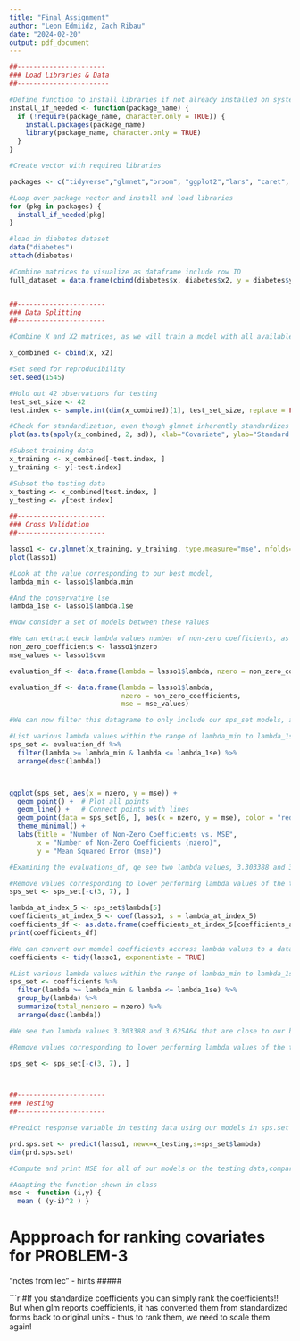 ```yaml
---
title: "Final_Assignment"
author: "Leon Edmiidz, Zach Ribau"
date: "2024-02-20"
output: pdf_document
---
```


```r

##----------------------
### Load Libraries & Data
##-----------------------

#Define function to install libraries if not already installed on system
install_if_needed <- function(package_name) {
  if (!require(package_name, character.only = TRUE)) {
    install.packages(package_name)
    library(package_name, character.only = TRUE)
  }
}

#Create vector with required libraries

packages <- c("tidyverse","glmnet","broom", "ggplot2","lars", "caret", "ggplot2", "GGally")

#Loop over package vector and install and load libraries
for (pkg in packages) {
  install_if_needed(pkg)
}

#load in diabetes dataset
data("diabetes")
attach(diabetes)

#Combine matrices to visualize as dataframe include row ID
full_dataset = data.frame(cbind(diabetes$x, diabetes$x2, y = diabetes$y))


##----------------------
### Data Splitting
##----------------------

#Combine X and X2 matrices, as we will train a model with all available  features.

x_combined <- cbind(x, x2)

#Set seed for reproducibility
set.seed(1545)

#Hold out 42 observations for testing
test_set_size <- 42 
test.index <- sample.int(dim(x_combined)[1], test_set_size, replace = FALSE)

#Check for standardization, even though glmnet inherently standardizes
plot(as.ts(apply(x_combined, 2, sd)), xlab="Covariate", ylab="Standard Deviation") 

#Subset training data
x_training <- x_combined[-test.index, ]
y_training <- y[-test.index]

#Subset the testing data
x_testing <- x_combined[test.index, ]
y_testing <- y[test.index]

```

```r
##----------------------
### Cross Validation
##----------------------

lasso1 <- cv.glmnet(x_training, y_training, type.measure="mse", nfolds=10)
plot(lasso1) 

#Look at the value corresponding to our best model, 
lambda_min <- lasso1$lambda.min

#And the conservative lse
lambda_1se <- lasso1$lambda.1se

#Now consider a set of models between these values

#We can extract each lambda values number of non-zero coefficients, as well as mse values, and save to a dataframe
non_zero_coefficients <- lasso1$nzero
mse_values <- lasso1$cvm

evaluation_df <- data.frame(lambda = lasso1$lambda, nzero = non_zero_coefficients)

evaluation_df <- data.frame(lambda = lasso1$lambda, 
                            nzero = non_zero_coefficients, 
                            mse = mse_values)

#We can now filter this datagrame to only include our sps_set models, and comapre them accordingly.

#List various lambda values within the range of lambda_min to lambda_1se
sps_set <- evaluation_df %>%
  filter(lambda >= lambda_min & lambda <= lambda_1se) %>%
  arrange(desc(lambda))



ggplot(sps_set, aes(x = nzero, y = mse)) +
  geom_point() +  # Plot all points
  geom_line() +   # Connect points with lines
  geom_point(data = sps_set[6, ], aes(x = nzero, y = mse), color = "red", size = 4, shape = 8) + # Highlight index 6
  theme_minimal() +
  labs(title = "Number of Non-Zero Coefficients vs. MSE",
       x = "Number of Non-Zero Coefficients (nzero)",
       y = "Mean Squared Error (mse)")

#Examining the evaluations_df, qe see two lambda values, 3.303388 and 3.625464 that are close to our best model and that have the same nzero value (18), thus we will consider the higher performing one, 3.303388. additional values share an nzero of 14, so we take only the 4.792651.

#Remove values corresponding to lower performing lambda values of the two pairs
sps_set <- sps_set[-c(3, 7), ]

lambda_at_index_5 <- sps_set$lambda[5]
coefficients_at_index_5 <- coef(lasso1, s = lambda_at_index_5)
coefficients_df <- as.data.frame(coefficients_at_index_5[coefficients_at_index_5 != 0, , drop = FALSE])
print(coefficients_df)

#We can convert our momdel coefficients accross lambda values to a dataframe
coefficients <- tidy(lasso1, exponentiate = TRUE)

#List various lambda values within the range of lambda_min to lambda_1se, summarize with the number of non zero coefficients to assess complexity. 
sps_set <- coefficients %>%
  filter(lambda >= lambda_min & lambda <= lambda_1se) %>%
  group_by(lambda) %>%
  summarize(total_nonzero = nzero) %>%
  arrange(desc(lambda))

#We see two lambda values 3.303388 and 3.625464 that are close to our best model and that have the same nzero value (18), thus we will consider the higher performing one, 3.625464.Two additional values share an nzero of 14, so we take only the 5.25992.

#Remove values corresponding to lower performing lambda values of the two pairs

sps_set <- sps_set[-c(3, 7), ]



##----------------------
### Testing 
##----------------------

#Predict response variable in testing data using our models in sps.set

prd.sps.set <- predict(lasso1, newx=x_testing,s=sps_set$lambda)
dim(prd.sps.set)

#Compute and print MSE for all of our models on the testing data,comparing to the testing response variable.

#Adapting the function shown in class
mse <- function (i,y) {
  mean ( (y-i)^2 ) }	


```



#####
# Appproach for ranking covariates for PROBLEM-3 
"notes from lec" - hints
#####

```r


#If you standardize coefficients you can simply rank the coefficients!! But when glm reports coefficients, it has converted them from standardized forms back to original units - thus to rank them, we need to scale them again!


